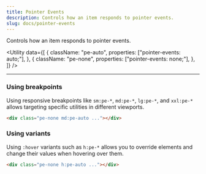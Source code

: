 ```yaml
---
title: Pointer Events
description: Controls how an item responds to pointer events.
slug: docs/pointer-events
---
```


Controls how an item responds to pointer events.

<Utility
  data={[
    {
      className: "pe-auto",
      properties: ["pointer-events: auto;"],
    },
    {
      className: "pe-none",
      properties: ["pointer-events: none;"],
    },
  ]}
/>

---

### Using breakpoints

Using responsive breakpoints like `sm:pe-*`, `md:pe-*`, `lg:pe-*`, and `xxl:pe-*` allows targeting specific utilities in different viewports.

```html "md:pe-auto"
<div class="pe-none md:pe-auto ..."></div>
```

### Using variants

Using `:hover` variants such as `h:pe-*` allows you to override elements and change their values when hovering over them.

```html "h:pe-auto"
<div class="pe-none h:pe-auto ..."></div>
```
